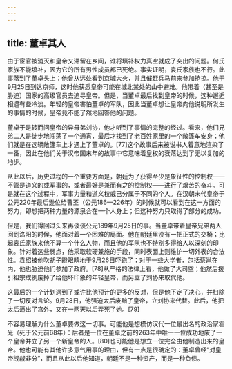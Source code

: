 ```yaml
---
---
---
```

title: 董卓其人
---



由于宦官被消灭和皇帝又滞留在乡间，谁将填补权力真空就成了突出的问题。何氏家族不能填补，因为它的所有男性成员都已死绝。事实证明，袁氏家族也不行。此事落到了董卓头上：他曾从远处看到京城大火，并且催赶兵马前来参加抢掠。他于9月25日到达京师，这时他获悉皇帝可能在城北某处的山中避难。他带着（甚至是胁迫）国家的高级官员去追寻皇帝。但是，当董卓最后找到皇帝的时候，这种邂逅相遇有些冷淡。年轻的皇帝害怕董卓的军队，因此当董卓想让皇帝向他说明所发生的事情的时候，皇帝竟不能了然地回答他的问题。

董卓于是转而问皇帝的异母弟刘协，他才听到了事情的完整的经过。看来，他们兄弟二人是徒步地闯荡了一个通宵，最后才找到了老百姓家里的一个敞篷车安身；他们就是在这辆敞篷车上才遇上了董卓的。[77]这个故事后来被说书人着意地渲染了一番，因此在他们关于汉帝国末年的故事中它意味着皇权的衰落达到了无以复加的地步。

从此以后，历史过程的一个重要方面是，朝廷为了获得至少是象征性的控制权——不管是道义的或军事的，或者最好是兼而有之的控制权——进行了艰苦的奋斗。可是就在这个过程中，军事力量和道义权威已分属于不同的个人。在汉朝末代皇帝于公元220年最后逊位给曹丕（公元186—226年）的时候就可以看到在这一方面的努力，即想把两种力量的源泉合在一个人身上；但这种努力只取得了部分的成功。

但是，我们得回过头来再谈谈公元189年9月25日的事。当董卓带着皇帝兄弟两人回到洛阳的时候，他面对着一个困难的局面。他在朝廷里没有一把正式的交椅；比起袁氏家族来他不算一个什么人物，而且他的军队也不特别多得给人以深刻的印象。针对着这些弱点，他采取软硬兼施的手段，同时表面上则维护一切外表的合法性。袁绍被他吹胡子瞪眼睛地于9月26日吓跑了；对于一些大学者，包括蔡邕在内，他也胁迫他们参加了政府。[78]从严格的法律上看，他做了大司空；他然后援引祖宗成例废掉了给他坏印象的年轻皇帝，而另立了刘协来取代他。

这最后的一个计划遇到了或许比他预计的更多的反对，但是他下定了决心，并扫除了一切反对言论。9月28日，他强迫太后废黜了皇帝，立刘协来代替。此后，他把太后逼出了宫外，又在一两天以后弄死了她。[79]

不容易理解为什么董卓要做这一切事。可能他是想模仿汉代一位最出名的政治家霍光（死于公元前68年）：后者是一位在董卓之前的263年中唯一一位成功地废了一个皇帝并立了另一个新皇帝的人。[80]也可能他是想立一位完全由他制造出来的皇帝。他也可能有其他许多意气用事的理由，但有一点是很确定的：董卓曾经“对皇帝觊觎非分”，而且从此以后他知道，朝廷不是一种资产，而是一种负债。